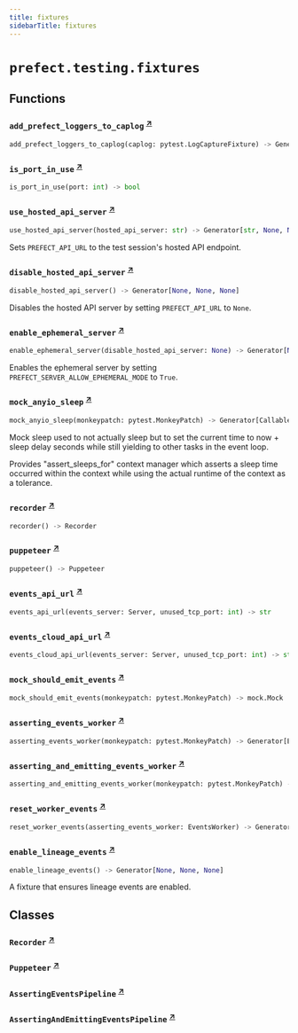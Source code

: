```yaml
---
title: fixtures
sidebarTitle: fixtures
---
```


# `prefect.testing.fixtures`

## Functions

### `add_prefect_loggers_to_caplog` <sup><a href="https://github.com/prefecthq/prefect/blob/main/src/prefect/testing/fixtures.py#L46" target="_blank">↗</a></sup>

```python
add_prefect_loggers_to_caplog(caplog: pytest.LogCaptureFixture) -> Generator[None, None, None]
```

### `is_port_in_use` <sup><a href="https://github.com/prefecthq/prefect/blob/main/src/prefect/testing/fixtures.py#L60" target="_blank">↗</a></sup>

```python
is_port_in_use(port: int) -> bool
```

### `use_hosted_api_server` <sup><a href="https://github.com/prefecthq/prefect/blob/main/src/prefect/testing/fixtures.py#L145" target="_blank">↗</a></sup>

```python
use_hosted_api_server(hosted_api_server: str) -> Generator[str, None, None]
```


Sets `PREFECT_API_URL` to the test session's hosted API endpoint.


### `disable_hosted_api_server` <sup><a href="https://github.com/prefecthq/prefect/blob/main/src/prefect/testing/fixtures.py#L159" target="_blank">↗</a></sup>

```python
disable_hosted_api_server() -> Generator[None, None, None]
```


Disables the hosted API server by setting `PREFECT_API_URL` to `None`.


### `enable_ephemeral_server` <sup><a href="https://github.com/prefecthq/prefect/blob/main/src/prefect/testing/fixtures.py#L172" target="_blank">↗</a></sup>

```python
enable_ephemeral_server(disable_hosted_api_server: None) -> Generator[None, None, None]
```


Enables the ephemeral server by setting `PREFECT_SERVER_ALLOW_EPHEMERAL_MODE` to `True`.


### `mock_anyio_sleep` <sup><a href="https://github.com/prefecthq/prefect/blob/main/src/prefect/testing/fixtures.py#L189" target="_blank">↗</a></sup>

```python
mock_anyio_sleep(monkeypatch: pytest.MonkeyPatch) -> Generator[Callable[[float], None], None, None]
```


Mock sleep used to not actually sleep but to set the current time to now + sleep
delay seconds while still yielding to other tasks in the event loop.

Provides "assert_sleeps_for" context manager which asserts a sleep time occurred
within the context while using the actual runtime of the context as a tolerance.


### `recorder` <sup><a href="https://github.com/prefecthq/prefect/blob/main/src/prefect/testing/fixtures.py#L292" target="_blank">↗</a></sup>

```python
recorder() -> Recorder
```

### `puppeteer` <sup><a href="https://github.com/prefecthq/prefect/blob/main/src/prefect/testing/fixtures.py#L297" target="_blank">↗</a></sup>

```python
puppeteer() -> Puppeteer
```

### `events_api_url` <sup><a href="https://github.com/prefecthq/prefect/blob/main/src/prefect/testing/fixtures.py#L375" target="_blank">↗</a></sup>

```python
events_api_url(events_server: Server, unused_tcp_port: int) -> str
```

### `events_cloud_api_url` <sup><a href="https://github.com/prefecthq/prefect/blob/main/src/prefect/testing/fixtures.py#L380" target="_blank">↗</a></sup>

```python
events_cloud_api_url(events_server: Server, unused_tcp_port: int) -> str
```

### `mock_should_emit_events` <sup><a href="https://github.com/prefecthq/prefect/blob/main/src/prefect/testing/fixtures.py#L385" target="_blank">↗</a></sup>

```python
mock_should_emit_events(monkeypatch: pytest.MonkeyPatch) -> mock.Mock
```

### `asserting_events_worker` <sup><a href="https://github.com/prefecthq/prefect/blob/main/src/prefect/testing/fixtures.py#L393" target="_blank">↗</a></sup>

```python
asserting_events_worker(monkeypatch: pytest.MonkeyPatch) -> Generator[EventsWorker, None, None]
```

### `asserting_and_emitting_events_worker` <sup><a href="https://github.com/prefecthq/prefect/blob/main/src/prefect/testing/fixtures.py#L406" target="_blank">↗</a></sup>

```python
asserting_and_emitting_events_worker(monkeypatch: pytest.MonkeyPatch) -> Generator[EventsWorker, None, None]
```

### `reset_worker_events` <sup><a href="https://github.com/prefecthq/prefect/blob/main/src/prefect/testing/fixtures.py#L472" target="_blank">↗</a></sup>

```python
reset_worker_events(asserting_events_worker: EventsWorker) -> Generator[None, None, None]
```

### `enable_lineage_events` <sup><a href="https://github.com/prefecthq/prefect/blob/main/src/prefect/testing/fixtures.py#L481" target="_blank">↗</a></sup>

```python
enable_lineage_events() -> Generator[None, None, None]
```


A fixture that ensures lineage events are enabled.


## Classes

### `Recorder` <sup><a href="https://github.com/prefecthq/prefect/blob/main/src/prefect/testing/fixtures.py#L262" target="_blank">↗</a></sup>

### `Puppeteer` <sup><a href="https://github.com/prefecthq/prefect/blob/main/src/prefect/testing/fixtures.py#L275" target="_blank">↗</a></sup>

### `AssertingEventsPipeline` <sup><a href="https://github.com/prefecthq/prefect/blob/main/src/prefect/testing/fixtures.py#L422" target="_blank">↗</a></sup>

### `AssertingAndEmittingEventsPipeline` <sup><a href="https://github.com/prefecthq/prefect/blob/main/src/prefect/testing/fixtures.py#L459" target="_blank">↗</a></sup>
